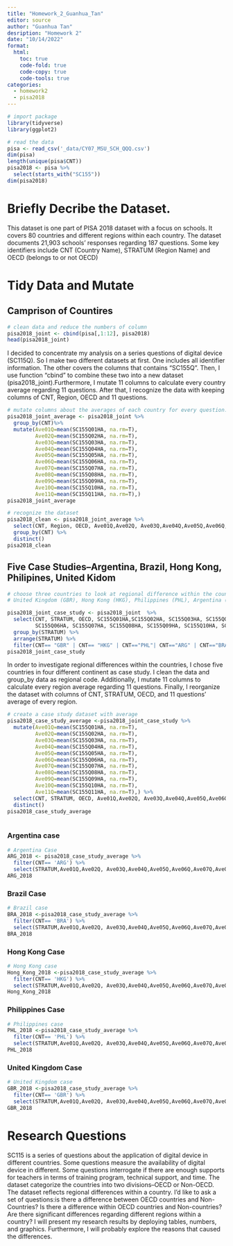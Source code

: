 ```yaml
---
title: "Homework_2_Guanhua_Tan"
editor: source
author: "Guanhua Tan"
desription: "Homework 2"
date: "10/14/2022"
format:
  html:
    toc: true
    code-fold: true
    code-copy: true
    code-tools: true
categories:
  - homework2
  - pisa2018
---
```


```r
# import package
library(tidyverse)
library(ggplot2)
```

```r
# read the data
pisa <- read_csv('_data/CY07_MSU_SCH_QQQ.csv')
dim(pisa)
length(unique(pisa$CNT))
pisa2018 <- pisa %>%
  select(starts_with("SC155"))
dim(pisa2018)
```

# Briefly Decribe the Dataset.

This dataset is one part of PISA 2018 dataset with a focus on schools. It covers 80 countries and different regions within each country. The dataset documents 21,903 schools' responses regarding 187 questions. Some key identifiers include CNT (Country Name), STRATUM (Region Name) and OECD (belongs to or not OECD)

# Tidy Data and Mutate

## Camprison of Countires

```r
# clean data and reduce the numbers of column
pisa2018_joint <- cbind(pisa[,1:12], pisa2018)
head(pisa2018_joint)
```

I decided to concentrate my analysis on a series questions of digital device (SC115Q). So I make two different datasets at first. One includes all identifier information. The other covers the columns that contains "SC155Q". Then, I use function "cbind" to combine these two into a new dataset (pisa2018_joint).Furthermore, I mutate 11 columns to calculate every country average regarding 11 questions. After that, I recognize the data with keeping columns of CNT, Region, OECD and 11 questions.

```r
# mutate columns about the averages of each country for every question.
pisa2018_joint_average <- pisa2018_joint %>%
  group_by(CNT)%>%
  mutate(Ave01Q=mean(SC155Q01HA, na.rm=T), 
         Ave02Q=mean(SC155Q02HA, na.rm=T), 
         Ave03Q=mean(SC155Q03HA, na.rm=T),
         Ave04Q=mean(SC155Q04HA, na.rm=T),
         Ave05Q=mean(SC155Q05HA, na.rm=T),
         Ave06Q=mean(SC155Q06HA, na.rm=T),
         Ave07Q=mean(SC155Q07HA, na.rm=T),
         Ave08Q=mean(SC155Q08HA, na.rm=T),
         Ave09Q=mean(SC155Q09HA, na.rm=T),
         Ave10Q=mean(SC155Q10HA, na.rm=T),
         Ave11Q=mean(SC155Q11HA, na.rm=T),)
pisa2018_joint_average
```

```r
# recognize the dataset
pisa2018_clean <- pisa2018_joint_average %>%
  select(CNT, Region, OECD, Ave01Q,Ave02Q, Ave03Q,Ave04Q,Ave05Q,Ave06Q,Ave07Q,Ave08Q, Ave09Q,Ave10Q,Ave11Q) %>%
  group_by(CNT) %>%
  distinct()
pisa2018_clean
```

## Five Case Studies--Argentina, Brazil, Hong Kong, Philipines, United Kidom

```r
# choose three countries to look at regional difference within the countries
# United Kingdom (GBR), Hong Kong (HKG), Philippines (PHL), Argentina (ARG), Brazil(BRA)

pisa2018_joint_case_study <- pisa2018_joint  %>%
  select(CNT, STRATUM, OECD, SC155Q01HA,SC155Q02HA, SC155Q03HA, SC155Q04HA, SC155Q05HA,
         SC155Q06HA, SC155Q07HA, SC155Q08HA, SC155Q09HA, SC155Q10HA, SC155Q11HA) %>%
  group_by(STRATUM) %>%
  arrange(STRATUM) %>%
  filter(CNT== "GBR" | CNT== "HKG" | CNT=="PHL"| CNT=="ARG" | CNT=="BRA")
pisa2018_joint_case_study

```

In order to investigate regional differences within the countries, I chose five countries in four different continent as case study. I clean the data and group_by data as regional code. Additionally, I mutate 11 columns to calculate every region average regarding 11 questions. Finally, I reorganize the dataset with columns of CNT, STRATUM, OECD, and 11 questions' average of every region.

```r
# create a case study dataset with average
pisa2018_case_study_average <-pisa2018_joint_case_study %>%
  mutate(Ave01Q=mean(SC155Q01HA, na.rm=T), 
         Ave02Q=mean(SC155Q02HA, na.rm=T), 
         Ave03Q=mean(SC155Q03HA, na.rm=T),
         Ave04Q=mean(SC155Q04HA, na.rm=T),
         Ave05Q=mean(SC155Q05HA, na.rm=T),
         Ave06Q=mean(SC155Q06HA, na.rm=T),
         Ave07Q=mean(SC155Q07HA, na.rm=T),
         Ave08Q=mean(SC155Q08HA, na.rm=T),
         Ave09Q=mean(SC155Q09HA, na.rm=T),
         Ave10Q=mean(SC155Q10HA, na.rm=T),
         Ave11Q=mean(SC155Q11HA, na.rm=T),) %>%
  select(CNT, STRATUM, OECD, Ave01Q,Ave02Q, Ave03Q,Ave04Q,Ave05Q,Ave06Q,Ave07Q,Ave08Q, Ave09Q,Ave10Q,Ave11Q) %>%
  distinct()
pisa2018_case_study_average
 


```

### Argentina case

```r
# Argentina Case
ARG_2018 <- pisa2018_case_study_average %>%
  filter(CNT== 'ARG') %>%
  select(STRATUM,Ave01Q,Ave02Q, Ave03Q,Ave04Q,Ave05Q,Ave06Q,Ave07Q,Ave08Q, Ave09Q,Ave10Q,Ave11Q)
ARG_2018

```

### Brazil Case

```r
# Brazil case
BRA_2018 <-pisa2018_case_study_average %>%
  filter(CNT== 'BRA') %>%
  select(STRATUM,Ave01Q,Ave02Q, Ave03Q,Ave04Q,Ave05Q,Ave06Q,Ave07Q,Ave08Q, Ave09Q,Ave10Q,Ave11Q)
BRA_2018
```

### Hong Kong Case

```r
# Hong Kong case
Hong_Kong_2018 <-pisa2018_case_study_average %>%
  filter(CNT== 'HKG') %>%
  select(STRATUM,Ave01Q,Ave02Q, Ave03Q,Ave04Q,Ave05Q,Ave06Q,Ave07Q,Ave08Q, Ave09Q,Ave10Q,Ave11Q)
Hong_Kong_2018

```

### Philippines Case

```r
# Philippines case
PHL_2018 <-pisa2018_case_study_average %>%
  filter(CNT== 'PHL') %>%
  select(STRATUM,Ave01Q,Ave02Q, Ave03Q,Ave04Q,Ave05Q,Ave06Q,Ave07Q,Ave08Q, Ave09Q,Ave10Q,Ave11Q)
PHL_2018
```

### United Kingdom Case

```r
# United Kingdom case
GBR_2018 <-pisa2018_case_study_average %>%
  filter(CNT== 'GBR') %>%
  select(STRATUM,Ave01Q,Ave02Q, Ave03Q,Ave04Q,Ave05Q,Ave06Q,Ave07Q,Ave08Q, Ave09Q,Ave10Q,Ave11Q)
GBR_2018
```

# Research Questions 
SC115 is a series of questions about the application of digital device in different countries. Some questions measure the availability of digital device in different. Some questions interrogate if there are enough supports for teachers in terms of training program, technical support, and time. The dataset categorize the countries into two divisions--OECD or Non-OECD. The dataset reflects regional differences within a country. I'd like to ask a set of questions:is there a difference between OECD countries and Non-Countries? Is there a difference within OECD countries and Non-countries? Are there significant differences regarding different regions within a country? I will present my research results by deploying tables, numbers, and graphics. Furthermore, I will probably explore the reasons that caused the differences.
